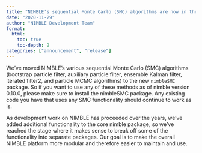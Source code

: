 ```yaml
---
title: "NIMBLE’s sequential Monte Carlo (SMC) algorithms are now in the nimbleSMC package"
date: "2020-11-29"
author: "NIMBLE Development Team"
format:
  html:
    toc: true
    toc-depth: 2
categories: ["announcement", "release"]
---
```


We’ve moved NIMBLE’s various sequential Monte Carlo (SMC) algorithms (bootstrap particle filter, auxiliary particle filter, ensemble Kalman filter, iterated filter2, and particle MCMC algorithms) to the new `nimbleSMC` package. So if you want to use any of these methods as of nimble version 0.10.0, please make sure to install the nimbleSMC package. Any existing code you have that uses any SMC functionality should continue to work as is.

As development work on NIMBLE has proceeded over the years, we’ve added additional functionality to the core nimble package, so we’ve reached the stage where it makes sense to break off some of the functionality into separate packages. Our goal is to make the overall NIMBLE platform more modular and therefore easier to maintain and use.